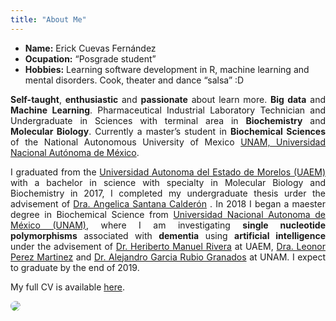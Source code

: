 ```yaml
---
title: "About Me"
---
```


- __Name:__ Erick Cuevas Fernández
- __Ocupation:__ "Posgrade student"
- __Hobbies:__ Learning software development in R, machine learning and mental disorders. Cook, theater and dance "salsa" :D

<p style='text-align: justify;'> **Self-taught**, **enthusiastic** and **passionate** about learn more. **Big data** and **Machine Learning**. Pharmaceutical Industrial Laboratory Technician and Undergraduate in Sciences with terminal area in **Biochemistry** and **Molecular Biology**. Currently a master's student in **Biochemical Sciences** of the National Autonomous University of Mexico [UNAM, Universidad Nacional Autónoma de México](http://www.mdcbq.posgrado.unam.mx/).</p> 


<p style='text-align: justify;'> I graduated from the [Universidad Autonoma del Estado de Morelos (UAEM)](http://www.cidc.uaem.mx) with a bachelor in science with specialty in Molecular Biology and Biochemistry in 2017, I completed my undergraduate thesis urder the advisement of [Dra. Angelica Santana Calderón](http://www.cidc.uaem.mx/angelicasantana/) . In 2018 I began a maester degree in Biochemical Science from  [Universidad Nacional Autonoma de México (UNAM)](http://www.mdcbq.posgrado.unam.mx/), where I am investigating **single nucleotide polymorphisms** associated with **dementia** using **artificial intelligence** under the advisement of [Dr. Heriberto Manuel Rivera](https://www.uaem.mx/organizacion-institucional/uploads/facultades/medicina/files/Dr.HeribertoManuelRivera.pdf) at UAEM, [Dra. Leonor Perez Martinez](http://www.ibt.unam.mx/server/PRG.base?tipo:doc,dir:PRG.curriculum,par:leonor) and [Dr. Alejandro Garcia Rubio Granados](http://www.ibt.unam.mx/server/PRG.base?tipo:doc,dir:PRG.curriculum,par:alejandro) at UNAM. I expect to graduate by the end of 2019.</p>

My full CV is available [here](files/CV_2019.pdf).

<img src="images/erick2.jpg" align="bottom" style="border-radius: 50%"/>
      
